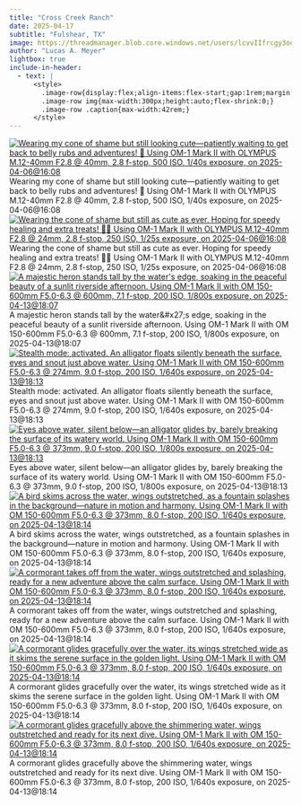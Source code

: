 ```yaml
---
title: "Cross Creek Ranch"
date: 2025-04-17
subtitle: "Fulshear, TX"
image: https://threadmanager.blob.core.windows.net/users/lcvvIIfrcgy3oo8NKhjkLYJDZvHJKG0Nj3gerYEDsgQ/themed_folders/photography/2025_04_17_Fulshear/6f37193e-3673-5410-ae7a-3b0dac6bd977_thumb.jpg
author: "Lucas A. Meyer"
lightbox: true
include-in-header:
  - text: |
      <style>
        .image-row{display:flex;align-items:flex-start;gap:1rem;margin:1rem 0;}
        .image-row img{max-width:300px;height:auto;flex-shrink:0;}
        .image-row .caption{max-width:42rem;}
      </style>
---
```



::: {.image-row}
[![Wearing my cone of shame but still looking cute—patiently waiting to get back to belly rubs and adventures! 🐾 Using OM-1 Mark II with OLYMPUS M.12-40mm F2.8 @ 40mm, 2.8 f-stop, 500 ISO, 1/40s exposure, on 2025-04-06@16:08](https://threadmanager.blob.core.windows.net/users/lcvvIIfrcgy3oo8NKhjkLYJDZvHJKG0Nj3gerYEDsgQ/themed_folders/photography/2025_04_17_Fulshear/91a589cb-0bbf-51b3-9898-972758a94aea_thumb.jpg){.lightbox title="Wearing my cone of shame but still looking cute—patiently waiting to get back to belly rubs and adventures! 🐾 Using OM-1 Mark II with OLYMPUS M.12-40mm F2.8 @ 40mm, 2.8 f-stop, 500 ISO, 1/40s exposure, on 2025-04-06@16:08" alt="Wearing my cone of shame but still looking cute—patiently waiting to get back to belly rubs and adventures! 🐾 Using OM-1 Mark II with OLYMPUS M.12-40mm F2.8 @ 40mm, 2.8 f-stop, 500 ISO, 1/40s exposure, on 2025-04-06@16:08"}](https://threadmanager.blob.core.windows.net/users/lcvvIIfrcgy3oo8NKhjkLYJDZvHJKG0Nj3gerYEDsgQ/themed_folders/photography/2025_04_17_Fulshear/91a589cb-0bbf-51b3-9898-972758a94aea.jpg)
<div class="caption">Wearing my cone of shame but still looking cute—patiently waiting to get back to belly rubs and adventures! 🐾 Using OM-1 Mark II with OLYMPUS M.12-40mm F2.8 @ 40mm, 2.8 f-stop, 500 ISO, 1/40s exposure, on 2025-04-06@16:08</div>
:::


::: {.image-row}
[![Wearing the cone of shame but still as cute as ever. Hoping for speedy healing and extra treats! 🐶💙 Using OM-1 Mark II with OLYMPUS M.12-40mm F2.8 @ 24mm, 2.8 f-stop, 250 ISO, 1/25s exposure, on 2025-04-06@16:08](https://threadmanager.blob.core.windows.net/users/lcvvIIfrcgy3oo8NKhjkLYJDZvHJKG0Nj3gerYEDsgQ/themed_folders/photography/2025_04_17_Fulshear/81fce621-723c-58cf-a093-cfd9a6a7ff04_thumb.jpg){.lightbox title="Wearing the cone of shame but still as cute as ever. Hoping for speedy healing and extra treats! 🐶💙 Using OM-1 Mark II with OLYMPUS M.12-40mm F2.8 @ 24mm, 2.8 f-stop, 250 ISO, 1/25s exposure, on 2025-04-06@16:08" alt="Wearing the cone of shame but still as cute as ever. Hoping for speedy healing and extra treats! 🐶💙 Using OM-1 Mark II with OLYMPUS M.12-40mm F2.8 @ 24mm, 2.8 f-stop, 250 ISO, 1/25s exposure, on 2025-04-06@16:08"}](https://threadmanager.blob.core.windows.net/users/lcvvIIfrcgy3oo8NKhjkLYJDZvHJKG0Nj3gerYEDsgQ/themed_folders/photography/2025_04_17_Fulshear/81fce621-723c-58cf-a093-cfd9a6a7ff04.jpg)
<div class="caption">Wearing the cone of shame but still as cute as ever. Hoping for speedy healing and extra treats! 🐶💙 Using OM-1 Mark II with OLYMPUS M.12-40mm F2.8 @ 24mm, 2.8 f-stop, 250 ISO, 1/25s exposure, on 2025-04-06@16:08</div>
:::


::: {.image-row}
[![A majestic heron stands tall by the water&#x27;s edge, soaking in the peaceful beauty of a sunlit riverside afternoon. Using OM-1 Mark II with OM 150-600mm F5.0-6.3 @ 600mm, 7.1 f-stop, 200 ISO, 1/800s exposure, on 2025-04-13@18:07](https://threadmanager.blob.core.windows.net/users/lcvvIIfrcgy3oo8NKhjkLYJDZvHJKG0Nj3gerYEDsgQ/themed_folders/photography/2025_04_17_Fulshear/236dfa15-4107-5120-8f7f-854c9b2b17e3_thumb.jpg){.lightbox title="A majestic heron stands tall by the water&#x27;s edge, soaking in the peaceful beauty of a sunlit riverside afternoon. Using OM-1 Mark II with OM 150-600mm F5.0-6.3 @ 600mm, 7.1 f-stop, 200 ISO, 1/800s exposure, on 2025-04-13@18:07" alt="A majestic heron stands tall by the water&#x27;s edge, soaking in the peaceful beauty of a sunlit riverside afternoon. Using OM-1 Mark II with OM 150-600mm F5.0-6.3 @ 600mm, 7.1 f-stop, 200 ISO, 1/800s exposure, on 2025-04-13@18:07"}](https://threadmanager.blob.core.windows.net/users/lcvvIIfrcgy3oo8NKhjkLYJDZvHJKG0Nj3gerYEDsgQ/themed_folders/photography/2025_04_17_Fulshear/236dfa15-4107-5120-8f7f-854c9b2b17e3.jpg)
<div class="caption">A majestic heron stands tall by the water&amp;#x27;s edge, soaking in the peaceful beauty of a sunlit riverside afternoon. Using OM-1 Mark II with OM 150-600mm F5.0-6.3 @ 600mm, 7.1 f-stop, 200 ISO, 1/800s exposure, on 2025-04-13@18:07</div>
:::


::: {.image-row}
[![Stealth mode: activated. An alligator floats silently beneath the surface, eyes and snout just above water. Using OM-1 Mark II with OM 150-600mm F5.0-6.3 @ 274mm, 9.0 f-stop, 200 ISO, 1/640s exposure, on 2025-04-13@18:13](https://threadmanager.blob.core.windows.net/users/lcvvIIfrcgy3oo8NKhjkLYJDZvHJKG0Nj3gerYEDsgQ/themed_folders/photography/2025_04_17_Fulshear/e1662f44-2526-5707-a864-a961bb383e03_thumb.jpg){.lightbox title="Stealth mode: activated. An alligator floats silently beneath the surface, eyes and snout just above water. Using OM-1 Mark II with OM 150-600mm F5.0-6.3 @ 274mm, 9.0 f-stop, 200 ISO, 1/640s exposure, on 2025-04-13@18:13" alt="Stealth mode: activated. An alligator floats silently beneath the surface, eyes and snout just above water. Using OM-1 Mark II with OM 150-600mm F5.0-6.3 @ 274mm, 9.0 f-stop, 200 ISO, 1/640s exposure, on 2025-04-13@18:13"}](https://threadmanager.blob.core.windows.net/users/lcvvIIfrcgy3oo8NKhjkLYJDZvHJKG0Nj3gerYEDsgQ/themed_folders/photography/2025_04_17_Fulshear/e1662f44-2526-5707-a864-a961bb383e03.jpg)
<div class="caption">Stealth mode: activated. An alligator floats silently beneath the surface, eyes and snout just above water. Using OM-1 Mark II with OM 150-600mm F5.0-6.3 @ 274mm, 9.0 f-stop, 200 ISO, 1/640s exposure, on 2025-04-13@18:13</div>
:::


::: {.image-row}
[![Eyes above water, silent below—an alligator glides by, barely breaking the surface of its watery world. Using OM-1 Mark II with OM 150-600mm F5.0-6.3 @ 373mm, 9.0 f-stop, 200 ISO, 1/800s exposure, on 2025-04-13@18:13](https://threadmanager.blob.core.windows.net/users/lcvvIIfrcgy3oo8NKhjkLYJDZvHJKG0Nj3gerYEDsgQ/themed_folders/photography/2025_04_17_Fulshear/6f37193e-3673-5410-ae7a-3b0dac6bd977_thumb.jpg){.lightbox title="Eyes above water, silent below—an alligator glides by, barely breaking the surface of its watery world. Using OM-1 Mark II with OM 150-600mm F5.0-6.3 @ 373mm, 9.0 f-stop, 200 ISO, 1/800s exposure, on 2025-04-13@18:13" alt="Eyes above water, silent below—an alligator glides by, barely breaking the surface of its watery world. Using OM-1 Mark II with OM 150-600mm F5.0-6.3 @ 373mm, 9.0 f-stop, 200 ISO, 1/800s exposure, on 2025-04-13@18:13"}](https://threadmanager.blob.core.windows.net/users/lcvvIIfrcgy3oo8NKhjkLYJDZvHJKG0Nj3gerYEDsgQ/themed_folders/photography/2025_04_17_Fulshear/6f37193e-3673-5410-ae7a-3b0dac6bd977.jpg)
<div class="caption">Eyes above water, silent below—an alligator glides by, barely breaking the surface of its watery world. Using OM-1 Mark II with OM 150-600mm F5.0-6.3 @ 373mm, 9.0 f-stop, 200 ISO, 1/800s exposure, on 2025-04-13@18:13</div>
:::


::: {.image-row}
[![A bird skims across the water, wings outstretched, as a fountain splashes in the background—nature in motion and harmony. Using OM-1 Mark II with OM 150-600mm F5.0-6.3 @ 373mm, 8.0 f-stop, 200 ISO, 1/640s exposure, on 2025-04-13@18:14](https://threadmanager.blob.core.windows.net/users/lcvvIIfrcgy3oo8NKhjkLYJDZvHJKG0Nj3gerYEDsgQ/themed_folders/photography/2025_04_17_Fulshear/20ef960f-dcc0-5222-b2fa-6e971e971433_thumb.jpg){.lightbox title="A bird skims across the water, wings outstretched, as a fountain splashes in the background—nature in motion and harmony. Using OM-1 Mark II with OM 150-600mm F5.0-6.3 @ 373mm, 8.0 f-stop, 200 ISO, 1/640s exposure, on 2025-04-13@18:14" alt="A bird skims across the water, wings outstretched, as a fountain splashes in the background—nature in motion and harmony. Using OM-1 Mark II with OM 150-600mm F5.0-6.3 @ 373mm, 8.0 f-stop, 200 ISO, 1/640s exposure, on 2025-04-13@18:14"}](https://threadmanager.blob.core.windows.net/users/lcvvIIfrcgy3oo8NKhjkLYJDZvHJKG0Nj3gerYEDsgQ/themed_folders/photography/2025_04_17_Fulshear/20ef960f-dcc0-5222-b2fa-6e971e971433.jpg)
<div class="caption">A bird skims across the water, wings outstretched, as a fountain splashes in the background—nature in motion and harmony. Using OM-1 Mark II with OM 150-600mm F5.0-6.3 @ 373mm, 8.0 f-stop, 200 ISO, 1/640s exposure, on 2025-04-13@18:14</div>
:::


::: {.image-row}
[![A cormorant takes off from the water, wings outstretched and splashing, ready for a new adventure above the calm surface. Using OM-1 Mark II with OM 150-600mm F5.0-6.3 @ 373mm, 8.0 f-stop, 200 ISO, 1/640s exposure, on 2025-04-13@18:14](https://threadmanager.blob.core.windows.net/users/lcvvIIfrcgy3oo8NKhjkLYJDZvHJKG0Nj3gerYEDsgQ/themed_folders/photography/2025_04_17_Fulshear/7d9599b3-9977-553e-bc33-7a886e830cc6_thumb.jpg){.lightbox title="A cormorant takes off from the water, wings outstretched and splashing, ready for a new adventure above the calm surface. Using OM-1 Mark II with OM 150-600mm F5.0-6.3 @ 373mm, 8.0 f-stop, 200 ISO, 1/640s exposure, on 2025-04-13@18:14" alt="A cormorant takes off from the water, wings outstretched and splashing, ready for a new adventure above the calm surface. Using OM-1 Mark II with OM 150-600mm F5.0-6.3 @ 373mm, 8.0 f-stop, 200 ISO, 1/640s exposure, on 2025-04-13@18:14"}](https://threadmanager.blob.core.windows.net/users/lcvvIIfrcgy3oo8NKhjkLYJDZvHJKG0Nj3gerYEDsgQ/themed_folders/photography/2025_04_17_Fulshear/7d9599b3-9977-553e-bc33-7a886e830cc6.jpg)
<div class="caption">A cormorant takes off from the water, wings outstretched and splashing, ready for a new adventure above the calm surface. Using OM-1 Mark II with OM 150-600mm F5.0-6.3 @ 373mm, 8.0 f-stop, 200 ISO, 1/640s exposure, on 2025-04-13@18:14</div>
:::


::: {.image-row}
[![A cormorant glides gracefully over the water, its wings stretched wide as it skims the serene surface in the golden light. Using OM-1 Mark II with OM 150-600mm F5.0-6.3 @ 373mm, 8.0 f-stop, 200 ISO, 1/640s exposure, on 2025-04-13@18:14](https://threadmanager.blob.core.windows.net/users/lcvvIIfrcgy3oo8NKhjkLYJDZvHJKG0Nj3gerYEDsgQ/themed_folders/photography/2025_04_17_Fulshear/0e5bbcce-0454-5999-b7b4-3adf92b37473_thumb.jpg){.lightbox title="A cormorant glides gracefully over the water, its wings stretched wide as it skims the serene surface in the golden light. Using OM-1 Mark II with OM 150-600mm F5.0-6.3 @ 373mm, 8.0 f-stop, 200 ISO, 1/640s exposure, on 2025-04-13@18:14" alt="A cormorant glides gracefully over the water, its wings stretched wide as it skims the serene surface in the golden light. Using OM-1 Mark II with OM 150-600mm F5.0-6.3 @ 373mm, 8.0 f-stop, 200 ISO, 1/640s exposure, on 2025-04-13@18:14"}](https://threadmanager.blob.core.windows.net/users/lcvvIIfrcgy3oo8NKhjkLYJDZvHJKG0Nj3gerYEDsgQ/themed_folders/photography/2025_04_17_Fulshear/0e5bbcce-0454-5999-b7b4-3adf92b37473.jpg)
<div class="caption">A cormorant glides gracefully over the water, its wings stretched wide as it skims the serene surface in the golden light. Using OM-1 Mark II with OM 150-600mm F5.0-6.3 @ 373mm, 8.0 f-stop, 200 ISO, 1/640s exposure, on 2025-04-13@18:14</div>
:::


::: {.image-row}
[![A cormorant glides gracefully above the shimmering water, wings outstretched and ready for its next dive. Using OM-1 Mark II with OM 150-600mm F5.0-6.3 @ 373mm, 8.0 f-stop, 200 ISO, 1/640s exposure, on 2025-04-13@18:14](https://threadmanager.blob.core.windows.net/users/lcvvIIfrcgy3oo8NKhjkLYJDZvHJKG0Nj3gerYEDsgQ/themed_folders/photography/2025_04_17_Fulshear/a3d6e149-89f8-5443-900f-e459c19a508d_thumb.jpg){.lightbox title="A cormorant glides gracefully above the shimmering water, wings outstretched and ready for its next dive. Using OM-1 Mark II with OM 150-600mm F5.0-6.3 @ 373mm, 8.0 f-stop, 200 ISO, 1/640s exposure, on 2025-04-13@18:14" alt="A cormorant glides gracefully above the shimmering water, wings outstretched and ready for its next dive. Using OM-1 Mark II with OM 150-600mm F5.0-6.3 @ 373mm, 8.0 f-stop, 200 ISO, 1/640s exposure, on 2025-04-13@18:14"}](https://threadmanager.blob.core.windows.net/users/lcvvIIfrcgy3oo8NKhjkLYJDZvHJKG0Nj3gerYEDsgQ/themed_folders/photography/2025_04_17_Fulshear/a3d6e149-89f8-5443-900f-e459c19a508d.jpg)
<div class="caption">A cormorant glides gracefully above the shimmering water, wings outstretched and ready for its next dive. Using OM-1 Mark II with OM 150-600mm F5.0-6.3 @ 373mm, 8.0 f-stop, 200 ISO, 1/640s exposure, on 2025-04-13@18:14</div>
:::


